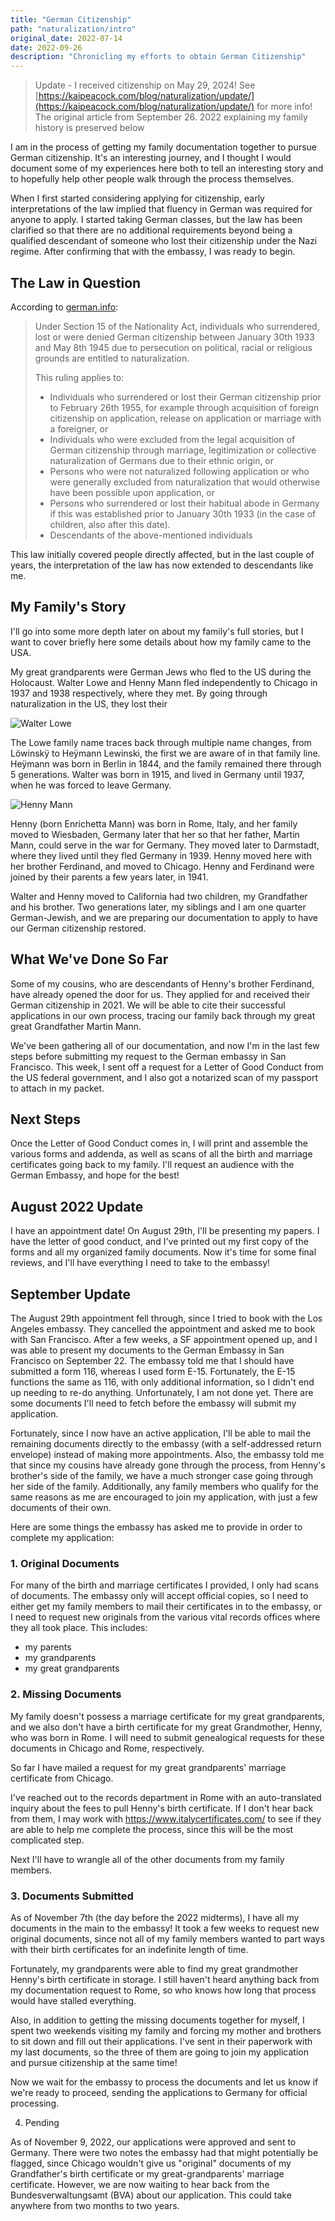 ```yaml
---
title: "German Citizenship"
path: "naturalization/intro"
original_date: 2022-07-14
date: 2022-09-26
description: "Chronicling my efforts to obtain German Citizenship"
---
```


> Update - I received citizenship on May 29, 2024! See [https://kaipeacock.com/blog/naturalization/update/](https://kaipeacock.com/blog/naturalization/update/) for more info!
> The original article from September 26. 2022 explaining my family history is preserved below

I am in the process of getting my family documentation together to pursue German citizenship. It's an interesting journey, and I thought I would document some of my experiences here both to tell an interesting story and to hopefully help other people walk through the process themselves.

When I first started considering applying for citizenship, early interpretations of the law implied that fluency in German was required for anyone to apply. I started taking German classes, but the law has been clarified so that there are no additional requirements beyond being a qualified descendant of someone who lost their citizenship under the Nazi regime. After confirming that with the embassy, I was ready to begin.

## The Law in Question

According to [german.info](https://www.germany.info/us-en/service/03-Citizenship/-/2479490):

> Under Section 15 of the Nationality Act, individuals who surrendered, lost or were denied German citizenship between January 30th 1933 and May 8th 1945 due to persecution on political, racial or religious grounds are entitled to naturalization.
>
> This ruling applies to:
>
> - Individuals who surrendered or lost their German citizenship prior to February 26th 1955, for example through acquisition of foreign citizenship on application, release on application or marriage with a foreigner, or
> - Individuals who were excluded from the legal acquisition of German citizenship through marriage, legitimization or collective naturalization of Germans due to their ethnic origin, or
> - Persons who were not naturalized following application or who were generally excluded from naturalization that would otherwise have been possible upon application, or
> - Persons who surrendered or lost their habitual abode in Germany if this was established prior to January 30th 1933 (in the case of children, also after this date).
> - Descendants of the above-mentioned individuals

This law initially covered people directly affected, but in the last couple of years, the interpretation of the law has now extended to descendants like me.

## My Family's Story

I'll go into some more depth later on about my family's full stories, but I want to cover briefly here some details about how my family came to the USA.

My great grandparents were German Jews who fled to the US during the Holocaust. Walter Lowe and Henny Mann fled independently to Chicago in 1937 and 1938 respectively, where they met. By going through naturalization in the US, they lost their

![Walter Lowe](./walter_lowe.jpeg "Walter Lowe")

The Lowe family name traces back through multiple name changes, from Löwinskÿ to Heÿmann Lewinski, the first we are aware of in that family line. Heÿmann was born in Berlin in 1844, and the family remained there through 5 generations. Walter was born in 1915, and lived in Germany until 1937, when he was forced to leave Germany.

![Henny Mann](./henny_mann.jpeg)

Henny (born Enrichetta Mann) was born in Rome, Italy, and her family moved to Wiesbaden, Germany later that her so that her father, Martin Mann, could serve in the war for Germany. They moved later to Darmstadt, where they lived until they fled Germany in 1939. Henny moved here with her brother Ferdinand, and moved to Chicago. Henny and Ferdinand were joined by their parents a few years later, in 1941.

Walter and Henny moved to California had two children, my Grandfather and his brother. Two generations later, my siblings and I am one quarter German-Jewish, and we are preparing our documentation to apply to have our German citizenship restored.

## What We've Done So Far

Some of my cousins, who are descendants of Henny's brother Ferdinand, have already opened the door for us. They applied for and received their German citizenship in 2021. We will be able to cite their successful applications in our own process, tracing our family back through my great great Grandfather Martin Mann.

We've been gathering all of our documentation, and now I'm in the last few steps before submitting my request to the German embassy in San Francisco. This week, I sent off a request for a Letter of Good Conduct from the US federal government, and I also got a notarized scan of my passport to attach in my packet.

## Next Steps

Once the Letter of Good Conduct comes in, I will print and assemble the various forms and addenda, as well as scans of all the birth and marriage certificates going back to my family. I'll request an audience with the German Embassy, and hope for the best!

## August 2022 Update

I have an appointment date! On August 29th, I'll be presenting my papers. I have the letter of good conduct, and I've printed out my first copy of the forms and all my organized family documents. Now it's time for some final reviews, and I'll have everything I need to take to the embassy!

## September Update

The August 29th appointment fell through, since I tried to book with the Los Angeles embassy. They cancelled the appointment and asked me to book with San Francisco. After a few weeks, a SF appointment opened up, and I was able to present my documents to the German Embassy in San Francisco on September 22. The embassy told me that I should have submitted a form 116, whereas I used form E-15. Fortunately, the E-15 functions the same as 116, with only additional information, so I didn't end up needing to re-do anything. Unfortunately, I am not done yet. There are some documents I'll need to fetch before the embassy will submit my application.

Fortunately, since I now have an active application, I'll be able to mail the remaining documents directly to the embassy (with a self-addressed return envelope) instead of making more appointments. Also, the embassy told me that since my cousins have already gone through the process, from Henny's brother's side of the family, we have a much stronger case going through her side of the family. Additionally, any family members who qualify for the same reasons as me are encouraged to join my application, with just a few documents of their own.

Here are some things the embassy has asked me to provide in order to complete my application:

### 1. Original Documents

For many of the birth and marriage certificates I provided, I only had scans of documents. The embassy only will accept official copies, so I need to either get my family members to mail their certificates in to the embassy, or I need to request new originals from the various vital records offices where they all took place. This includes:

- my parents
- my grandparents
- my great grandparents

### 2. Missing Documents

My family doesn't possess a marriage certificate for my great grandparents, and we also don't have a birth certificate for my great Grandmother, Henny, who was born in Rome. I will need to submit genealogical requests for these documents in Chicago and Rome, respectively.

So far I have mailed a request for my great grandparents' marriage certificate from Chicago.

I've reached out to the records department in Rome with an auto-translated inquiry about the fees to pull Henny's birth certificate. If I don't hear back from them, I may work with https://www.italycertificates.com/ to see if they are able to help me complete the process, since this will be the most complicated step.

Next I'll have to wrangle all of the other documents from my family members.

### 3. Documents Submitted

As of November 7th (the day before the 2022 midterms), I have all my documents in the main to the embassy! It took a few weeks to request new original documents, since not all of my family members wanted to part ways with their birth certificates for an indefinite length of time.

Fortunately, my grandparents were able to find my great grandmother Henny's birth certificate in storage. I still haven't heard anything back from my documentation request to Rome, so who knows how long that process would have stalled everything.

Also, in addition to getting the missing documents together for myself, I spent two weekends visiting my family and forcing my mother and brothers to sit down and fill out their applications. I've sent in their paperwork with my last documents, so the three of them are going to join my application and pursue citizenship at the same time!

Now we wait for the embassy to process the documents and let us know if we're ready to proceed, sending the applications to Germany for official processing.

4. Pending

As of November 9, 2022, our applications were approved and sent to Germany. There were two notes the embassy had that might potentially be flagged, since Chicago wouldn't give us "original" documents of my Grandfather's birth certificate or my great-grandparents' marriage certificate. However, we are now waiting to hear back from the Bundesverwaltungsamt (BVA) about our application. This could take anywhere from two months to two years.
